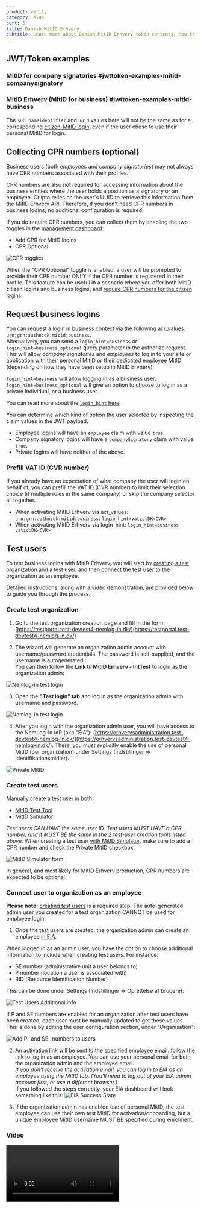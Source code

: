 ```yaml
---
product: verify
category: eIDs
sort: 5
title: Danish MitID Erhverv
subtitle: Learn more about Danish MitID Erhverv token contents, how to request business logins and how to create test users.
---
```




## JWT/Token examples

### MitID for company signatories #jwttoken-examples-mitid-companysignatory

<DanishMitIDCompanySignatoryJwtSnippet />

### MitID Erhverv (MitID for business) #jwttoken-examples-mitid-business

<DanishMitIDErhvervJwtSnippet />

The `sub`, `nameidentifier` and `uuid` values here will not be the same as for a corresponding [citizen-MitID login](/verify/e-ids/danish-mitid/#jwttoken-examples-mitid-citizen), even if the user chose to use their personal MitID for login.

## Collecting CPR numbers (optional)

Business users (both _employees_ and _company signatories_) may not always have CPR numbers associated with their profiles.

CPR numbers are also not required for accessing information about the business entities where the user holds a position as a signatory or an employee. Criipto relies on the user's UUID to retrieve this information from the MitID Erhverv API. Therefore, if you don't need CPR numbers in business logins, no additional configuration is required.

If you do require CPR numbers, you can collect them by enabling the two toggles in the [management dashboard](https://dashboard.criipto.com/providers/DK_MITID):
- Add CPR for MitID logins
- CPR Optional

![CPR toggles](./images/mitid-erhverv-CPR-toggle-dashboard.png)

When the "CPR Optional" toggle is enabled, a user will be prompted to provide their CPR number ONLY if the CPR number is registered in their profile. This feature can be useful in a scenario where you offer both MitID citizen logins and business logins, and [require CPR numbers for the citizen logins](/verify/e-ids/danish-mitid/#collecting-cpr-numbers).

## Request business logins

You can request a login in business context via the following acr_values: `urn:grn:authn:dk:mitid:business`.  
Alternatively, you can send a `login_hint=business` or `login_hint=business_optional` query parameter in the authorize request.  
This will allow *company signatories* and *employees* to log in to your site or application with their personal MitID or their dedicated employee MitID (depending on how they have been setup in MitID Ervherv).

`login_hint=business` will allow logging in as a business user.  
`login_hint=business_optional` will give an option to choose to log in as a private individual, or a business user. 

You can read more about the [`login_hint` here](/verify/getting-started/oidc-intro/#the-loginhint-parameter).

You can determine which kind of option the user selected by inspecting the claim values in the JWT payload.
- Employee logins will have an `employee` claim with value `true`.
- Company signatory logins will have a `companySignatory` claim with value `true`.
- Private logins will have neither of the above.

### Prefill VAT ID (CVR number)

If you already have an expectation of what company the user will login on behalf of, you can prefill the VAT ID (CVR number)
to limit their selection choice (if multiple roles in the same company) or skip the company selector all together.

- When activating MitID Erhverv via acr_values: `urn:grn:authn:dk:mitid:business`: `login_hint=vatid:DK<CVR>`
- When activating MitID Erhverv via login_hint: `login_hint=business vatid:DK<CVR>`

## Test users

To test business logins with MitID Erhverv, you will start by [creating a test organization](/verify/e-ids/danish-mitid-erhverv/#create-test-organization) and [a test user](/verify/e-ids/danish-mitid-erhverv/#create-test-users), and then [connect the test user](/verify/e-ids/danish-mitid-erhverv/#connect-user-to-organization-as-an-employee) to the organization as an employee.

Detailed instructions, along with a [video demonstration](#video), are provided below to guide you through the process.

### Create test organization

1. Go to the test organization creation page and fill in the form: [https://testportal.test-devtest4-nemlog-in.dk/](https://testportal.test-devtest4-nemlog-in.dk/)

2. The wizard will generate an organization admin account with username/password credentials. The password is self-supplied, and the username is autogenerated.  
You can then follow the **Link til MitID Erhverv - IntTest** to login as the organization admin: 

![Nemlog-in test login](./images/mitid-erhverv-organization-created.png)

3. Open the **"Test login" tab** and log in as the organization admin with username and password. 

![Nemlog-in test login](./images/mitid-erhverv-nemlog-in.png)

4. After you login with the organization admin user, you will have access to the NemLog-in IdP (aka "EIA"): [https://erhvervsadministration.test-devtest4-nemlog-in.dk/](https://erhvervsadministration.test-devtest4-nemlog-in.dk/). There, you must explicitly enable the use of personal MitID (per organization) under Settings (Indstillinger => Identifikationsmidler).

![Private MitID](./images/mitid-erhverv-privat.png)

### Create test users

Manually create a test user in both:
- <a href="https://pp.mitid.dk/test-tool/frontend/#/create-identity" target="_blank">MitID Test Tool</a>
- <a href="https://mitidsimulator.test-devtest4-nemlog-in.dk/Home/Create" target="_blank">MitID Simulator</a>

*Test users CAN HAVE the same user ID.*
*Test users MUST HAVE a CPR number, and it MUST BE the same in the 2 test-user creation tools listed above.*
When creating a test user <a href="https://mitidsimulator.test-devtest4-nemlog-in.dk/Home/Create" target="_blank">with MitID Simulator</a>, make sure to add a CPR number and check the Private MitID checkbox:

![MitID Simulator form](./images/mitid-erhverv-cpr.png)

<Highlight icon="info">

In general, and most likely for MitID Erhverv production, CPR numbers are expected to be optional.

</Highlight>

### Connect user to organization as an employee

**Please note:** [creating test users](/verify/e-ids/danish-mitid-erhverv/#create-test-users) is a required step. The auto-generated admin user you created for a test organization CANNOT be used for employee login.

1. Once the test users are created, the organization admin can create an employee <a href="https://erhvervsadministration.test-devtest4-nemlog-in.dk/" target="_blank">in EIA</a>.

<Highlight icon="info">

When logged in as an admin user, you have the option to choose additional information to include when creating test users. For instance:

- SE number (administrative unit a user belongs to)
- P number (location a user is associated with)
- RID (Resource Identification Number)

This can be done under Settings (Indstillinger => Oprettelse af brugere):

![Test Users Additional Info](./images/mitid-erhverv-test-user-additional-info.png)

If P and SE numbers are enabled for an organization after test users have been created, each user must be manually updated to get these values.  
This is done by editing the user configuration section, under "Organisation":

![Add P- and SE- numbers to users](./images/danish-mitid-erhverv-userconfig.png)

</Highlight>

2. An activation link will be sent to the specified employee email: follow the link to log in as an employee. You can use your personal email for both the organization admin and the employee email.  
_If you don't receive the activation email, you can <a href="https://erhvervsadministration.devtest4-nemlog-in.dk" target="_blank">log in to EIA</a> as an employee using the MitID tab. (You'll need to log out of your EIA admin account first, or use a different browser.)_  
If you followed the steps correctly, your EIA dashboard will look something like this:
![EIA Success State](./images/mitid-erhverv-eia-success-state.png)

3. If the organization admin has enabled use of personal MitID, the test employee can use their own test MitID for activation/onboarding, but a unique employee MitID username MUST BE specified during enrolment.

### Video

<video controls>
  <source src="https://www.criipto.com/hubfs/MitID%20Erhverv%20Test%20Users%20Video/test_user_mitid_erhverv.mp4" type="video/mp4" />
</video>
